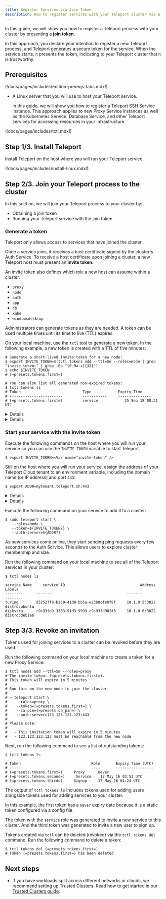 ```yaml
---
title: Register Services via Join Token
description: How to register services with your Teleport cluster via a join token
---
```


In this guide, we will show you how to register a Teleport process with your
cluster by presenting a **join token**. 

In this approach, you declare your intention to register a new Teleport process,
and Teleport generates a secure token for the service. When the service starts,
it presents the token, indicating to your Teleport cluster that it is
trustworthy.

## Prerequisites

(!docs/pages/includes/edition-prereqs-tabs.mdx!)

- A Linux server that you will use to host your Teleport service. 

  In this guide, we will show you how to register a Teleport SSH Service
  instance. This approach applies to new Proxy Service instances as well as the
  Kubernetes Service, Database Service, and other Teleport services for
  accessing resources in your infrastructure.

(!docs/pages/includes/tctl.mdx!)

## Step 1/3. Install Teleport

Install Teleport on the host where you will run your Teleport service.

(!docs/pages/includes/install-linux.mdx!)

## Step 2/3. Join your Teleport process to the cluster

In this section, we will join your Teleport process to your cluster by:

- Obtaining a join token
- Running your Teleport service with the join token

### Generate a token

Teleport only allows access to services that have joined the cluster.

Once a service joins, it receives a host certificate signed by the cluster's
Auth Service. To receive a host certificate upon joining a cluster, a new
Teleport host must present an **invite token**.

An invite token also defines which role a new host can assume within a cluster:

- `proxy`
- `node`
- `auth`
- `app`
- `db`
- `kube`
- `windowsdesktop`

Administrators can generate tokens as they are needed. A token can be used
multiple times until its time to live (TTL) expires.

On your local machine, use the `tctl` tool to generate a new token. In the
following example, a new token is created with a TTL of five minutes:

```code
# Generate a short-lived invite token for a new node:
$ export INVITE_TOKEN=$(tctl tokens add --ttl=5m --roles=node | grep "invite token:" | grep -Eo "[0-9a-z]{32}")
$ echo $INVITE_TOKEN
# (=presets.tokens.first=)

# You can also list all generated non-expired tokens:
$ tctl tokens ls
# Token                            Type            Expiry Time
# ------------------------         -----------     ---------------
# (=presets.tokens.first=)         service            25 Sep 18 00:21 UTC
```

<Details title="Provide your own token value">

Rather than automatically generating a token, you can create one with a known
value by using the `--token` flag:

```code
$ tctl nodes add --ttl=5m --roles=node,proxy --token=secret-value
# The invite token: secret-value
```

The value of `--token` should be cryptographically secure. For example, you can
create an SHA256 hash to reduce the risk that a malicious actor will produce
a token with the same value as yours:

```code
$ head -n 1 /dev/random | sha256sum
```

</Details>

<Details scope={["oss","enterprise"]} title="An insecure alternative: static tokens" scopeOnly={false} >

<Notice type="Danger">
Use short-lived tokens instead of long-lived static tokens.
Static tokens are easier to steal, guess, and leak.
</Notice>

Static tokens are defined ahead of time by an administrator and stored in the
auth server's config file:

```yaml
# Config section in `/etc/teleport.yaml` file for the auth server
auth_service:
    enabled: true
    tokens:
    # This static token allows new hosts to join the cluster as "proxy" or "node"
    - "proxy,node:secret-token-value"
    # A token can also be stored in a file. In this example the token for adding
    # new auth servers are stored in /path/to/tokenfile
    - "auth:/path/to/tokenfile"
```
</Details>

### Start your service with the invite token

Execute the following commands on the host where you will run your service so you
can use the `INVITE_TOKEN` variable to start Teleport.

```code
$ export INVITE_TOKEN=<Var name="invite-token" />
```

Still on the host where you will run your service, assign the address of your
Teleport Cloud tenant to an environment variable, including the domain name (or
IP address) and port `443`:

```code
$ export ADDR=mytenant.teleport.sh:443
```

<Details title="Ensuring the correct ports are opened">

If you are have disabled TLS Routing, the Teleport Proxy Service listens on
separate ports in order to register new services, rather than performing all
activity via port 443. 

Using the ports in Teleport's default configuration, your service needs to be
able to talk to ports `3080` and `3024` on the Proxy Service. Port `3080` is
used to initially fetch the credentials (SSH and TLS certificates) and for
discovering the reverse tunnel. Port `3024 `is used to establish a connection to
the Auth Service through the Proxy.

</Details> 

<Details
  type="tip"
  title="Using multiple Proxy Service instnaces behind a load balancer"
>

  The setup above also works even if the cluster uses multiple Proxy Service
  instances behind a load balancer (LB) or a DNS entry with multiple values. In
  this case, the service establishes a tunnel to every Proxy Service instance.
  
  This requires that an LB use a round-robin or a similar balancing algorithm.
  Do not use sticky load balancing algorithms (a.k.a. "session affinity") with
  Teleport Proxy Service instances.  

</Details>

Execute the following command on your service to add it to a cluster:

```code
$ sudo teleport start \
   --roles=node \
   --token=${INVITE_TOKEN?} \
   --auth-server=${ADDR?}
```

As new services come online, they start sending ping requests every few seconds to
the Auth Service. This allows users to explore cluster membership and size.

Run the following command on your local machine to see all of the Teleport services
in your cluster:

```code
$ tctl nodes ls

service Name     service ID                                  Address            Labels
---------     -------                                  -------            ------
turing        d52527f9-b260-41d0-bb5a-e23b0cfe0f8f     10.1.0.5:3022      distro:ubuntu
dijkstra      c9s93fd9-3333-91d3-9999-c9s93fd98f43     10.1.0.6:3022      distro:debian
```

## Step 3/3. Revoke an invitation

Tokens used for joining services to a cluster can be revoked before they are used.

Run the following command on your local machine to create a token for a new
Proxy Service:

```code
$ tctl nodes add --ttl=5m --roles=proxy 
# The invite token: (=presets.tokens.first=).
# This token will expire in 5 minutes.
# 
# Run this on the new node to join the cluster:
# 
# > teleport start \
#    --roles=proxy \
#    --token=(=presets.tokens.first=) \
#    --ca-pin=(=presets.ca_pin=) \
#    --auth-server=123.123.123.123:443
# 
# Please note:
# 
#   - This invitation token will expire in 5 minutes
#   - 123.123.123.123 must be reachable from the new node
```

Next, run the following command to see a list of outstanding tokens:

```
$ tctl tokens ls

# Token                                Role       Expiry Time (UTC)
# -----                                ----       -----------------
# (=presets.tokens.first=)     Proxy      never
# (=presets.tokens.second=)     Service    17 May 16 03:51 UTC
# (=presets.tokens.third=)     Signup     17 May 16 04:24 UTC
```

<Admonition type="tip" title="Signup tokens">

The output of `tctl tokens ls` includes tokens used for adding users alongside
tokens used for adding services to your cluster.

</Admonition>

In this example, the first token has a `never` expiry date because it is a
static token configured via a config file.

The token with the `service` role was generated to invite a new service to this
cluster. And the third token was generated to invite a new user to sign up.

Tokens created via `tctl` can be deleted (revoked) via the `tctl tokens del`
command. Run the following command to delete a token:

```code
$ tctl tokens del (=presets.tokens.first=)
# Token (=presets.tokens.first=) has been deleted
```

## Next steps

- If you have workloads split across different networks or clouds, we recommend
  setting up Trusted Clusters. Read how to get started in our [Trusted Clusters
  guide](../admin/trustedclusters.mdx).

